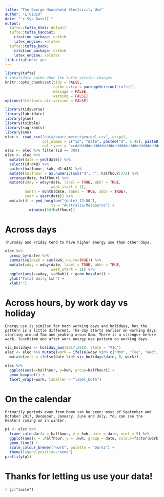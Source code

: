 ```yaml
---
title: "The George Household Electricity Use"
author: "ETC1010"
date: "`r Sys.Date()`"
output:
  tufte::tufte_html: default
  tufte::tufte_handout:
    citation_package: natbib
    latex_engine: xelatex
  tufte::tufte_book:
    citation_package: natbib
    latex_engine: xelatex
link-citations: yes
---
```


```r
library(tufte)
# invalidate cache when the tufte version changes
knitr::opts_chunk$set(tidy = FALSE, 
                      cache.extra = packageVersion('tufte'),
                      message = FALSE,
                      warning = FALSE)
options(htmltools.dir.version = FALSE)
```

```r
library(tidyverse)
library(lubridate)
library(glue)
library(tsibble)
library(sugrrants)
library(emo)
elec <- read_csv("data/smart_meter/george1.csv", skip=1,
                 col_names = c("id", "date", paste0("d", 1:48), paste0("stuff", 1:5)),
                 col_types = "ccddddddddddddddddddddddddddddddddddddddddddddddddccccc")
elec <- elec %>% filter(id == 300)
elec <- elec %>%
  mutate(date = ymd(date)) %>%
  select(id:d48) %>%
  gather(halfhour, kwh, d1:d48) %>%
  mutate(halfhour = as.numeric(sub("d", "", halfhour))/2) %>%
  arrange(date, halfhour) %>%
  mutate(wday = wday(date, label = TRUE, abbr = TRUE,
                     week_start = 1),
         month = month(date, label = TRUE, abbr = TRUE),
         year = year(date)) %>%
  mutate(dt = ymd_hm(glue("{date} 12:00"),
                     tz = "Australia/Melbourne") +
           minutes(60*halfhour))
```

# Across days

```marginfigure
Thursday and Friday tend to have higher energy use than other days. 
```

```r
elec %>%
  group_by(date) %>%
  summarise(dkwh = sum(kwh, na.rm=TRUE)) %>%
  mutate(wday = wday(date, label = TRUE, abbr = TRUE,
                     week_start = 1)) %>%
  ggplot(aes(x=wday, y=dkwh)) + geom_boxplot() +
  ylab("Total daily kwh") +
  xlab("")
```



# Across hours, by work day vs holiday

```marginfigure
Energy use is similar for both working days and holidays, but the pattern is a little different. The day starts earlier on working days, starting around 7am and peaking aroun 8am. There is a stronger before work, lunchtime and after work energy use pattern on working days. 
```

```r
vic_holidays <- holiday_aus(2017:2018, state = "VIC")
elec <- elec %>% mutate(work = ifelse(wday %in% c("Mon", "Tue", "Wed", "Thu", "Fri"), 1, 0)) %>%
  mutate(work = ifelse(date %in% vic_holidays$date, 0, work))

elec %>%
  ggplot(aes(x=halfhour, y=kwh, group=halfhour)) +
  geom_boxplot() +
  facet_wrap(~work, labeller = "label_both")
```

# On the calendar

```marginfigure
Primarily periods away from home can be seen: most of September and October 2017, December, January, June and July. You can see the heaters coming on in winter. 
```

```r
p1 <- elec %>%
  frame_calendar(x = halfhour, y = kwh, date = date, ncol = 5) %>%
  ggplot(aes(x = .halfhour, y = .kwh, group = date, colour=factor(work))) +
  geom_line() +
  scale_colour_brewer("work", palette = "Dark2") +
  theme(legend.position="none")
prettify(p1)
```

# Thanks for letting us use your data!

`r ji("smile")`
